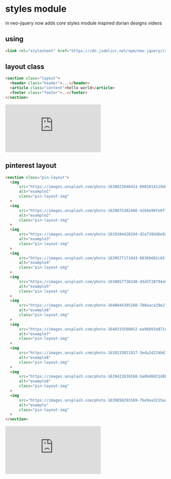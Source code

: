 # styles module

in neo-jquery now adds core styles module inspired dorian designs videos

## using

``` html
<link rel="stylesheet" href="https://cdn.jsdelivr.net/npm/neo-jquery/css/pin-layout.css" />
```

## layout class

``` html
<section class="layout">
  <header class="header">...</header>
  <article class="content">hello world</article>
  <footer class="footer">..</footer>
</section>
```

<iframe
  height={300}
  style={{ width: "100%" }}
  scrolling="no"
  title="layout"
  src="https://codepen.io/omega5300/embed/mdqjKaM?default-tab=result&theme-id=dark"
  frameBorder="no"
  loading="lazy"
  allowTransparency="true"
  allowFullScreen="true"
>
  See the Pen &lt;a href="https://codepen.io/omega5300/pen/mdqjKaM"&gt;
  layout&lt;/a&gt; by julian cordoba (&lt;a
  href="https://codepen.io/omega5300"&gt;@omega5300&lt;/a&gt;) on &lt;a
  href="https://codepen.io"&gt;CodePen&lt;/a&gt;.
</iframe>


## pinterest layout

``` html
<section class="pin-layout">
  <img 
      src="https://images.unsplash.com/photo-1638823646453-8981014119de?crop=entropy&cs=srgb&fm=jpg&ixid=MnwxNDU4OXwwfDF8cmFuZG9tfHx8fHx8fHx8MTY0MDc0NzQyMA&ixlib=rb-1.2.1&q=85" 
      alt="example1" 
      class="pin-layout-img"
  >
  <img 
      src="https://images.unsplash.com/photo-1639075302466-4164e99fe0f7?crop=entropy&cs=srgb&fm=jpg&ixid=MnwxNDU4OXwwfDF8cmFuZG9tfHx8fHx8fHx8MTY0MDc0NzQyMA&ixlib=rb-1.2.1&q=85" 
      alt="example2" 
      class="pin-layout-img"
  >
  <img 
      src="https://images.unsplash.com/photo-1639384420204-d2a739dd6e92?crop=entropy&cs=srgb&fm=jpg&ixid=MnwxNDU4OXwwfDF8cmFuZG9tfHx8fHx8fHx8MTY0MDc0NzQyMA&ixlib=rb-1.2.1&q=85" 
      alt="example3" 
      class="pin-layout-img"
  >
  <img 
      src="https://images.unsplash.com/photo-1639577171043-0836b682c65f?crop=entropy&cs=srgb&fm=jpg&ixid=MnwxNDU4OXwwfDF8cmFuZG9tfHx8fHx8fHx8MTY0MDc0NzQyMA&ixlib=rb-1.2.1&q=85" 
      alt="example4" 
      class="pin-layout-img"
  >
  <img 
      src="https://images.unsplash.com/photo-1638857730240-d3d3f28794a9?crop=entropy&cs=srgb&fm=jpg&ixid=MnwxNDU4OXwwfDF8cmFuZG9tfHx8fHx8fHx8MTY0MDc0NzUwNw&ixlib=rb-1.2.1&q=85" 
      alt="example5" 
      class="pin-layout-img"
  >
  <img 
      src="https://images.unsplash.com/photo-1640044395260-780aaca29e2f?crop=entropy&cs=srgb&fm=jpg&ixid=MnwxNDU4OXwwfDF8cmFuZG9tfHx8fHx8fHx8MTY0MDc0NzQyMA&ixlib=rb-1.2.1&q=85" 
      alt="example6" 
      class="pin-layout-img"
  >
  <img 
      src="https://images.unsplash.com/photo-1640333560852-ea96893a871d?crop=entropy&cs=srgb&fm=jpg&ixid=MnwxNDU4OXwwfDF8cmFuZG9tfHx8fHx8fHx8MTY0MDc0NzQyMA&ixlib=rb-1.2.1&q=85" 
      alt="example7" 
      class="pin-layout-img"
  >
  <img 
      src="https://images.unsplash.com/photo-1639233021917-3eda2d224b67?crop=entropy&cs=srgb&fm=jpg&ixid=MnwxNDU4OXwwfDF8cmFuZG9tfHx8fHx8fHx8MTY0MDc0NzUwNw&ixlib=rb-1.2.1&q=85" 
      alt="example8" 
      class="pin-layout-img"
  >
  <img 
      src="https://images.unsplash.com/photo-1639422839168-ba0bd0d21d8b?crop=entropy&cs=srgb&fm=jpg&ixid=MnwxNDU4OXwwfDF8cmFuZG9tfHx8fHx8fHx8MTY0MDc0NzUwNw&ixlib=rb-1.2.1&q=85" 
      alt="example8" 
      class="pin-layout-img"
  >
  <img 
      src="https://images.unsplash.com/photo-1639858293169-7be9aa3215aa?crop=entropy&cs=srgb&fm=jpg&ixid=MnwxNDU4OXwwfDF8cmFuZG9tfHx8fHx8fHx8MTY0MDc0NzUwNw&ixlib=rb-1.2.1&q=85" 
      alt="example" 
      class="pin-layout-img"
  >
</section>
```

<iframe
  height={300}
  style={{ width: "100%" }}
  scrolling="no"
  title="pin layout"
  src="https://codepen.io/omega5300/embed/oNoMyyL?default-tab=result&theme-id=dark"
  frameBorder="no"
  loading="lazy"
  allowTransparency="true"
  allowFullScreen="true"
>
  See the Pen &lt;a href="https://codepen.io/omega5300/pen/oNoMyyL"&gt; pin
  layout&lt;/a&gt; by julian cordoba (&lt;a
  href="https://codepen.io/omega5300"&gt;@omega5300&lt;/a&gt;) on &lt;a
  href="https://codepen.io"&gt;CodePen&lt;/a&gt;.
</iframe>
